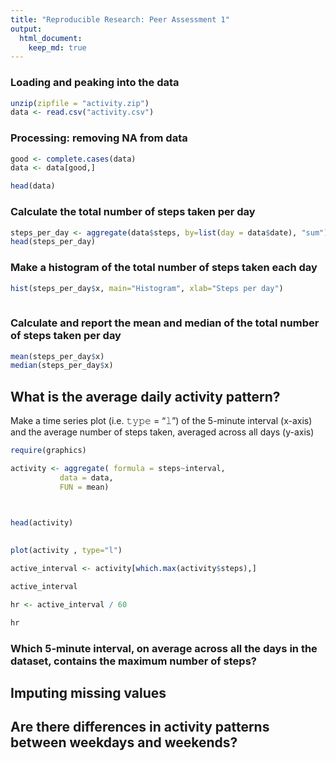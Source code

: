 ```yaml
---
title: "Reproducible Research: Peer Assessment 1"
output: 
  html_document:
    keep_md: true
---
```



### Loading and peaking into the data

```r

unzip(zipfile = "activity.zip")
data <- read.csv("activity.csv")


```

### Processing: removing NA from data

```r

good <- complete.cases(data)
data <- data[good,] 

head(data)

```


### Calculate the total number of steps taken per day

```r

steps_per_day <- aggregate(data$steps, by=list(day = data$date), "sum")
head(steps_per_day)


```


### Make a histogram of the total number of steps taken each day

```r

hist(steps_per_day$x, main="Histogram", xlab="Steps per day")
 
```

### Calculate and report the mean and median of the total number of steps taken per day

```r
mean(steps_per_day$x)
median(steps_per_day$x)
```


## What is the average daily activity pattern?

 
Make a time series plot (i.e. 𝚝𝚢𝚙𝚎 = "𝚕") of the 5-minute interval (x-axis) and the average number of steps taken, averaged across all days (y-axis)

```r

require(graphics)

activity <- aggregate( formula = steps~interval, 
           data = data,
           FUN = mean)



head(activity)
 
  
plot(activity , type="l") 

active_interval <- activity[which.max(activity$steps),]

active_interval

hr <- active_interval / 60

hr

```

### Which 5-minute interval, on average across all the days in the dataset, contains the maximum number of steps?


## Imputing missing values



## Are there differences in activity patterns between weekdays and weekends?
